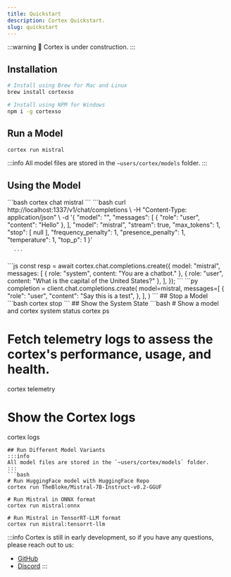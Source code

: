 ```yaml
---
title: Quickstart
description: Cortex Quickstart.
slug: quickstart
---
```




:::warning
🚧 Cortex is under construction.
:::

## Installation
```sh
# Install using Brew for Mac and Linux
brew install cortexso

# Install using NPM for Windows
npm i -g cortexso

```
## Run a Model
```sh
cortex run mistral
```
:::info
All model files are stored in the `~users/cortex/models` folder.
:::
## Using the Model
<Tabs>
  <TabItem  value="CLI" label="CLI" default>
    ```bash 
    cortex chat mistral
    ```
  </TabItem>
  <TabItem  value="API" label="API" default>
    ```bash
        curl http://localhost:1337/v1/chat/completions \
        -H "Content-Type: application/json" \
        -d '{
          "model": "",
          "messages": [
            {
              "role": "user",
              "content": "Hello"
            },
          ],
          "model": "mistral",
          "stream": true,
          "max_tokens": 1,
          "stop": [
              null
          ],
          "frequency_penalty": 1,
          "presence_penalty": 1,
          "temperature": 1,
          "top_p": 1
        }'

      ```
  </TabItem>
  <TabItem value="cortex.js" label="cortex.js">
  ```js
  const resp = await cortex.chat.completions.create({
    model: "mistral",
    messages: [
      { role: "system", content: "You are a chatbot." },
      { role: "user", content: "What is the capital of the United States?" },
    ],
  });
  ```
  </TabItem>
  <TabItem value="cortex.py" label="cortex.py">
  ```py
  completion = client.chat.completions.create(
    model=mistral,
    messages=[
        {
            "role": "user",
            "content": "Say this is a test",
        },
    ],
)
  ```
  </TabItem>
</Tabs>
## Stop a Model
 ```bash 
cortex stop
```
## Show the System State
 ```bash 
# Show a model and cortex system status
cortex ps

# Fetch telemetry logs to assess the cortex's performance, usage, and health.
cortex telemetry

# Show the Cortex logs
cortex logs
```
## Run Different Model Variants
:::info
All model files are stored in the `~users/cortex/models` folder.
:::
```bash
# Run HuggingFace model with HuggingFace Repo
cortex run TheBloke/Mistral-7B-Instruct-v0.2-GGUF

# Run Mistral in ONNX format
cortex run mistral:onnx

# Run Mistral in TensorRT-LLM format
cortex run mistral:tensorrt-llm
```

:::info
Cortex is still in early development, so if you have any questions, please reach out to us:

- [GitHub](https://github.com/janhq/cortex)
- [Discord](https://discord.gg/YFKKeuVu)
  :::
